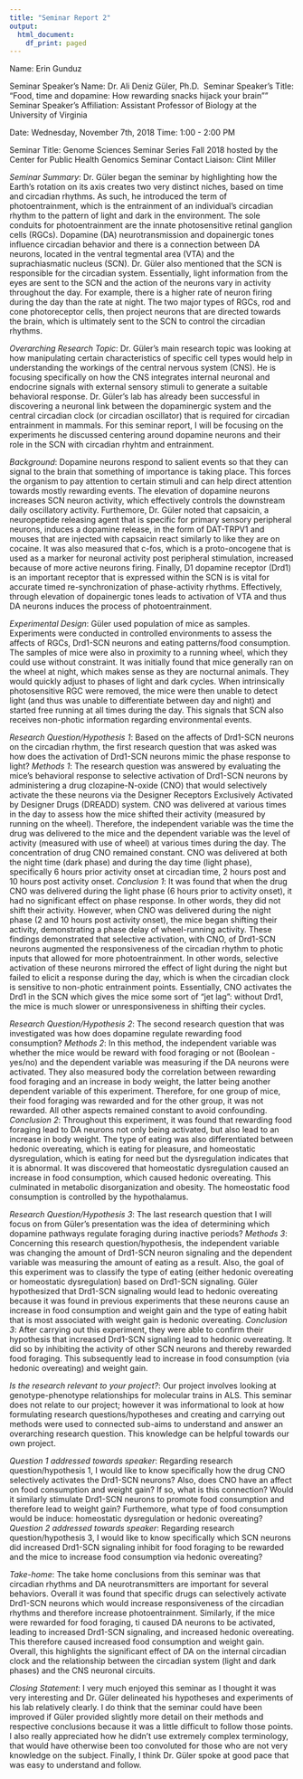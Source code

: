 ```yaml
---
title: "Seminar Report 2"
output:
  html_document:
    df_print: paged
---
```


Name: Erin Gunduz

Seminar Speaker's Name: Dr. Ali Deniz Güler, Ph.D. 
Seminar Speaker's Title: "Food, time and dopamine: How rewarding snacks hijack your brain""
Seminar Speaker's Affiliation: Assistant Professor of Biology at the University of Virginia

Date: Wednesday, November 7th, 2018
Time: 1:00 - 2:00 PM 

Seminar Title: Genome Sciences Seminar Series Fall 2018 hosted by the Center for Public Health Genomics 
Seminar Contact Liaison: Clint Miller 

  *Seminar Summary*: Dr. Güler began the seminar by highlighting how the Earth's rotation on its axis creates two very distinct niches, based on time and circadian rhythms. As such, he introduced the term of photoentrainment, which is the entrainment of an individual's circadian rhythm to the pattern of light and dark in the environment. The sole conduits for photoentrainment are the innate photosensitive retinal ganglion cells (RGCs). Dopamine (DA) neurotransmission and dopainergic tones influence circadian behavior and there is a connection between DA neurons, located in the ventral tegmental area (VTA) and the suprachiasmatic nucleus (SCN). Dr. Güler also mentioned that the SCN is responsible for the circadian system. Essentially, light information from the eyes are sent to the SCN and the action of the neurons vary in activity throughout the day. For example, there is a higher rate of neuron firing during the day than the rate at night. The two major types of RGCs, rod and cone photoreceptor cells, then project neurons that are directed towards the brain, which is ultimately sent to the SCN to control the circadian rhythms. 
  
  *Overarching Research Topic*: Dr. Güler's main research topic was looking at how manipulating certain characteristics of specific cell types would help in understanding the workings of the central nervous system (CNS). He is focusing specifically on how the CNS integrates internal neuronal and endocrine signals with external sensory stimuli to generate a suitable behavioral response. Dr. Güler's lab has already been successful in discovering a neuronal link between the dopaminergic system and the central circadian clock (or circadian oscillator) that is required for circadian entrainment in mammals. For this seminar report, I will be focusing on the experiments he discussed centering around dopamine neurons and their role in the SCN with circadian rhyhtm and entrainment.
  
  *Background*: Dopamine neurons respond to salient events so that they can signal to the brain that something of importance is taking place. This forces the organism to pay attention to certain stimuli and can help direct attention towards mostly rewarding events. The elevation of dopamine neurons increases SCN neuron activity, which effectively controls the downstream daily oscillatory activity. Furthemore, Dr. Güler noted that capsaicin, a neuropeptide releasing agent that is specific for primary sensory peripheral neurons, induces a dopamine release, in the form of DAT-TRPV1 and mouses that are injected with capsaicin react similarly to like they are on cocaine. It was also measured that c-fos, which is a proto-oncogene that is used as a marker for neuronal activity post peripheral stimulation, increased because of more active neurons firing. Finally, D1 dopamine receptor (Drd1) is an important receptor that is expressed within the SCN is is vital for accurate timed re-synchronization of phase-activity rhythms. Effectively, through elevation of dopainergic tones leads to activation of VTA and thus DA neurons induces the process of photoentrainment. 

  *Experimental Design*: Güler used population of mice as samples. Experiments were conducted in controlled environments to assess the affects of RGCs, Drd1-SCN neurons and eating patterns/food consumption. The samples of mice were also in proximity to a running wheel, which they could use without constraint. It was initially found that mice generally ran on the wheel at night, which makes sense as they are nocturnal animals. They would quickly adjust to phases of light and dark cycles. When intrinsically photosensitive RGC were removed, the mice were then unable to detect light (and thus was unable to differentiate between day and night) and started free running at all times during the day. This signals that SCN also receives non-photic information regarding environmental events. 
  
  *Research Question/Hypothesis 1*: Based on the affects of Drd1-SCN neurons on the circadian rhythm, the first research question that was asked was how does the activation of Drd1-SCN neurons mimic the phase response to light? 
  *Methods 1*: The research question was answered by evaluating the mice's behavioral response to selective activation of Drd1-SCN neurons by administering a drug clozapine-N-oxide (CNO) that would selectively activate the these neurons via the Designer Receptors Exclusively Activated by Designer Drugs (DREADD) system. CNO was delivered at various times in the day to assess how the mice shifted their activity (measured by running on the wheel). Therefore, the independent variable was the time the drug was delivered to the mice and the dependent variable was the level of activity (measured with use of wheel) at various times during the day. The concentration of drug CNO remained constant. CNO was delivered at both the night time (dark phase) and during the day time (light phase), specifically 6 hours prior activity onset at circadian time, 2 hours post and 10 hours post activity onset. 
  *Conclusion 1*: It was found that when the drug CNO was delivered during the light phase (6 hours prior to activity onset), it had no significant effect on phase response. In other words, they did not shift their activity. However, when CNO was delivered during the night phase (2 and 10 hours post activity onset), the mice began shifting their activity, demonstrating a phase delay of wheel-running activity. These findings demonstrated that selective activation, with CNO, of Drd1-SCN neurons augmented the responsiveness of the circadian rhythm to photic inputs that allowed for more photoentrainment. In other words, selective activation of these neurons mirrored the effect of light during the night but failed to elicit a response during the day, which is when the circadian clock is sensitive to non-photic entrainment points. Essentially, CNO activates the Drd1 in the SCN which gives the mice some sort of "jet lag": without Drd1, the mice is much slower or unresponsiveness in shifting their cycles. 
 
  *Research Question/Hypothesis 2*: The second research question that was investigated was how does dopamine regulate rewarding food consumption?
  *Methods 2*: In this method, the independent variable was whether the mice would be reward with food foraging or not (Boolean - yes/no) and the dependent variable was measuring if the DA neurons were activated. They also measured body the correlation between rewarding food foraging and an increase in body weight, the latter being another dependent variable of this experiment. Therefore, for one group of mice, their food foraging was rewarded and for the other group, it was not rewarded. All other aspects remained constant to avoid confounding.
  *Conclusion 2*: Throughout this experiment, it was found that rewarding food foraging lead to DA neurons not only being activated, but also lead to an increase in body weight. The type of eating was also differentiated between hedonic overeating, which is eating for pleasure, and homeostatic dysregulation, which is eating for need but the dysregulation indicates that it is abnormal. It was discovered that homeostatic dysregulation caused an increase in food consumption, which caused hedonic overeating. This culminated in metabolic disorganization and obesity. The homeostatic food consumption is controlled by the hypothalamus. 
  
  *Research Question/Hypothesis 3*: The last research question that I will focus on from Güler's presentation was the idea of determining which dopamine pathways regulate foraging during inactive periods? 
  *Methods 3*: Concerning this research question/hypothesis, the independent variable was changing the amount of Drd1-SCN neuron signaling and the dependent variable was measuring the amount of eating as a result. Also, the goal of this experiment was to classify the type of eating (either hedonic overeating or homeostatic dysregulation) based on Drd1-SCN signaling. Güler hypothesized that Drd1-SCN signaling would lead to hedonic overeating because it was found in previous experiments that these neurons cause an increase in food consumption and weight gain and the type of eating habit that is most associated with weight gain is hedonic overeating. 
  *Conclusion 3*: After carrying out this experiment, they were able to confirm their hypothesis that increased Drd1-SCN signaling lead to hedonic overeating. It did so by inhibiting the activity of other SCN neurons and thereby rewarded food foraging. This subsequently lead to increase in food consumption (via hedonic overeating) and weight gain. 

  *Is the research relevant to your project?*: Our project involves looking at genotype-phenotype relationships for molecular trains in ALS. This seminar does not relate to our project; however it was informational to look at how formulating research questions/hypotheses and creating and carrying out methods were used to connected sub-aims to understand and answer an overarching research question. This knowledge can be helpful towards our own project.  
  
  *Question 1 addressed towards speaker*: Regarding research question/hypothesis 1, I would like to know specifically how the drug CNO selectively activates the Drd1-SCN neurons? Also, does CNO have an affect on food consumption and weight gain? If so, what is this connection? Would it similarly stimulate Drd1-SCN neurons to promote food consumption and therefore lead to weight gain? Furthemore, what type of food consumption would be induce: homeostatic dysregulation or hedonic overeating?
  *Question 2 addressed towards speaker*: Regarding research question/hypothesis 3, I would like to know specifically which SCN neurons did increased Drd1-SCN signaling inhibit for food foraging to be rewarded and the mice to increase food consumption via hedonic overeating? 
  
  *Take-home*: The take home conclusions from this seminar was that circadian rhythms and DA neurotransmitters are important for several behaviors. Overall it was found that specific drugs can selectively activate Drd1-SCN neurons which would increase responsiveness of the circadian rhythms and therefore increase photoentrainment. Similarly, if the mice were rewarded for food foraging, ti caused DA neurons to be activated, leading to increased Drd1-SCN signaling, and increased hedonic overeating. This therefore caused increased food consumption and weight gain. Overall, this highlights the significant effect of DA on the internal circadian clock and the relationship between the circadian system (light and dark phases) and the CNS neuronal circuits. 

  *Closing Statement*: I very much enjoyed this seminar as I thought it was very interesting and Dr. Güler delineated his hypotheses and experiments of his lab relatively clearly. I do think that the seminar could have been improved if Güler provided slightly more detail on their methods and respective conclusions because it was a little difficult to follow those points. I also really appreciated how he didn't use extremely complex terminology, that would have otherwise been too convoluted for those who are not very knowledge on the subject. Finally, I think Dr. Güler spoke at good pace that was easy to understand and follow. 
